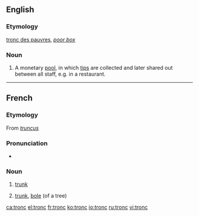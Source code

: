 ==English==

===Etymology===
{{F.}} [[tronc des pauvres]], ''[[poor box]]''

===Noun===
{{en-noun}}

#{{UK}} A monetary [[pool]], in which [[tips]] are collected and later shared out between all staff, e.g. in a restaurant.

----
==French==
===Etymology===
From {{L.|fr}} ''[[truncus]]''

===Pronunciation===
*{{audio|Fr-tronc.ogg|audio}}

===Noun===
{{fr-noun|m}}
#{{anatomy|lang=fr}} [[trunk]]
#{{botany|lang=fr}} [[trunk]], [[bole]] (of a tree)

[[ca:tronc]]
[[el:tronc]]
[[fr:tronc]]
[[ko:tronc]]
[[io:tronc]]
[[ru:tronc]]
[[vi:tronc]]